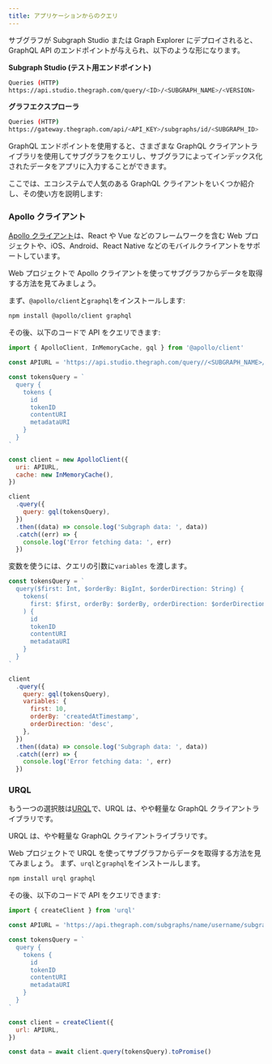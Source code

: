 ```yaml
---
title: アプリケーションからのクエリ
---
```


サブグラフが Subgraph Studio または Graph Explorer にデプロイされると、GraphQL API のエンドポイントが与えられ、以下のような形になります。

**Subgraph Studio (テスト用エンドポイント)**

```sh
Queries (HTTP)
https://api.studio.thegraph.com/query/<ID>/<SUBGRAPH_NAME>/<VERSION>
```

**グラフエクスプローラ**

```sh
Queries (HTTP)
https://gateway.thegraph.com/api/<API_KEY>/subgraphs/id/<SUBGRAPH_ID>
```

GraphQL エンドポイントを使用すると、さまざまな GraphQL クライアントライブラリを使用してサブグラフをクエリし、サブグラフによってインデックス化されたデータをアプリに入力することができます。

ここでは、エコシステムで人気のある GraphQL クライアントをいくつか紹介し、その使い方を説明します:

### Apollo クライアント

[Apollo クライアント](https://www.apollographql.com/docs/)は、React や Vue などのフレームワークを含む Web プロジェクトや、iOS、Android、React Native などのモバイルクライアントをサポートしています。

Web プロジェクトで Apollo クライアントを使ってサブグラフからデータを取得する方法を見てみましょう。

まず、`@apollo/client`と`graphql`をインストールします:

```sh
npm install @apollo/client graphql
```

その後、以下のコードで API をクエリできます:

```javascript
import { ApolloClient, InMemoryCache, gql } from '@apollo/client'

const APIURL = 'https://api.studio.thegraph.com/query//<SUBGRAPH_NAME>/'

const tokensQuery = `
  query {
    tokens {
      id
      tokenID
      contentURI
      metadataURI
    }
  }
`

const client = new ApolloClient({
  uri: APIURL,
  cache: new InMemoryCache(),
})

client
  .query({
    query: gql(tokensQuery),
  })
  .then((data) => console.log('Subgraph data: ', data))
  .catch((err) => {
    console.log('Error fetching data: ', err)
  })
```

変数を使うには、クエリの引数に`variables` を渡します。

```javascript
const tokensQuery = `
  query($first: Int, $orderBy: BigInt, $orderDirection: String) {
    tokens(
      first: $first, orderBy: $orderBy, orderDirection: $orderDirection
    ) {
      id
      tokenID
      contentURI
      metadataURI
    }
  }
`

client
  .query({
    query: gql(tokensQuery),
    variables: {
      first: 10,
      orderBy: 'createdAtTimestamp',
      orderDirection: 'desc',
    },
  })
  .then((data) => console.log('Subgraph data: ', data))
  .catch((err) => {
    console.log('Error fetching data: ', err)
  })
```

### URQL

もう一つの選択肢は[URQL](https://formidable.com/open-source/urql/)で、URQL は、やや軽量な GraphQL クライアントライブラリです。

URQL は、やや軽量な GraphQL クライアントライブラリです。

Web プロジェクトで URQL を使ってサブグラフからデータを取得する方法を見てみましょう。 まず、`urql`と`graphql`をインストールします。

```sh
npm install urql graphql
```

その後、以下のコードで API をクエリできます:

```javascript
import { createClient } from 'urql'

const APIURL = 'https://api.thegraph.com/subgraphs/name/username/subgraphname'

const tokensQuery = `
  query {
    tokens {
      id
      tokenID
      contentURI
      metadataURI
    }
  }
`

const client = createClient({
  url: APIURL,
})

const data = await client.query(tokensQuery).toPromise()
```
